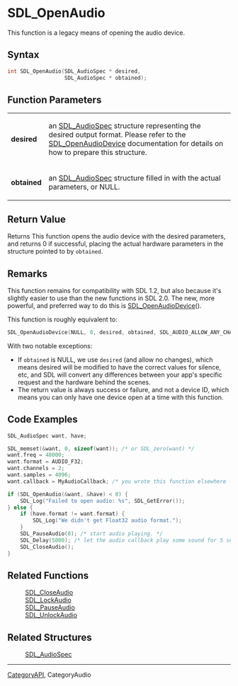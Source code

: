 = SDL_OpenAudio =

This function is a legacy means of opening the audio device.

== Syntax ==

<syntaxhighlight lang='c'>
int SDL_OpenAudio(SDL_AudioSpec * desired,
                  SDL_AudioSpec * obtained);
</syntaxhighlight>

== Function Parameters ==

{|
|'''desired'''
|an [[SDL_AudioSpec]] structure representing the desired output format. Please refer to the [[SDL_OpenAudioDevice]] documentation for details on how to prepare this structure.
|-
|'''obtained'''
|an [[SDL_AudioSpec]] structure filled in with the actual parameters, or NULL.
|}

== Return Value ==

Returns This function opens the audio device with the desired parameters,
and returns 0 if successful, placing the actual hardware parameters in the
structure pointed to by <code>obtained</code>.

== Remarks ==

This function remains for compatibility with SDL 1.2, but also because it's
slightly easier to use than the new functions in SDL 2.0. The new, more
powerful, and preferred way to do this is [[SDL_OpenAudioDevice]]().

This function is roughly equivalent to:

<syntaxhighlight lang='c++'>
SDL_OpenAudioDevice(NULL, 0, desired, obtained, SDL_AUDIO_ALLOW_ANY_CHANGE);
</syntaxhighlight>

With two notable exceptions:

* If <code>obtained</code> is NULL, we use <code>desired</code> (and allow no changes), which means desired will be modified to have the correct values for silence, etc, and SDL will convert any differences between your app's specific request and the hardware behind the scenes.
* The return value is always success or failure, and not a device ID, which means you can only have one device open at a time with this function.

== Code Examples ==

<syntaxhighlight lang='c++'>
SDL_AudioSpec want, have;

SDL_memset(&want, 0, sizeof(want)); /* or SDL_zero(want) */
want.freq = 48000;
want.format = AUDIO_F32;
want.channels = 2;
want.samples = 4096;
want.callback = MyAudioCallback; /* you wrote this function elsewhere -- see SDL_AudioSpec for details */

if (SDL_OpenAudio(&want, &have) < 0) {
    SDL_Log("Failed to open audio: %s", SDL_GetError());
} else {
    if (have.format != want.format) {
        SDL_Log("We didn't get Float32 audio format.");
    }
    SDL_PauseAudio(0); /* start audio playing. */
    SDL_Delay(5000); /* let the audio callback play some sound for 5 seconds. */
    SDL_CloseAudio();
}
</syntaxhighlight>

== Related Functions ==

:[[SDL_CloseAudio]]
:[[SDL_LockAudio]]
:[[SDL_PauseAudio]]
:[[SDL_UnlockAudio]]


== Related Structures ==

:[[SDL_AudioSpec]]
----
[[CategoryAPI]], CategoryAudio


